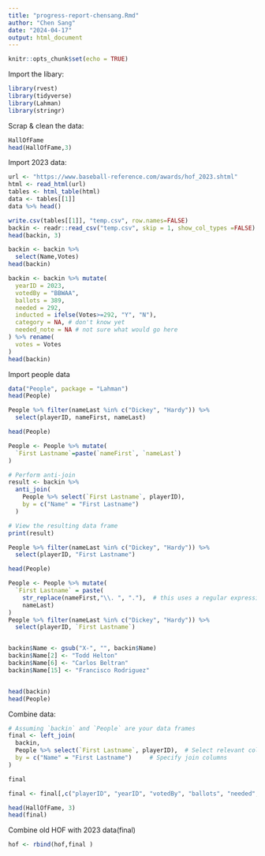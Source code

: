 ```yaml
---
title: "progress-report-chensang.Rmd"
author: "Chen Sang"
date: "2024-04-17"
output: html_document
---
```


```r
knitr::opts_chunk$set(echo = TRUE)
```

Import the libary:
```r
library(rvest)
library(tidyverse)
library(Lahman)
library(stringr)
```



Scrap & clean the data:
```r
HallOfFame
head(HallOfFame,3)
```

Import 2023 data:
```r
url <- "https://www.baseball-reference.com/awards/hof_2023.shtml"
html <- read_html(url)
tables <- html_table(html)
data <- tables[[1]]
data %>% head()

write.csv(tables[[1]], "temp.csv", row.names=FALSE)
backin <- readr::read_csv("temp.csv", skip = 1, show_col_types =FALSE)
head(backin, 3)
```


```r
backin <- backin %>% 
  select(Name,Votes)
head(backin)

backin <- backin %>% mutate(
  yearID = 2023,
  votedBy = "BBWAA",
  ballots = 389,
  needed = 292,
  inducted = ifelse(Votes>=292, "Y", "N"),
  category = NA, # don't know yet
  needed_note = NA # not sure what would go here
) %>% rename(
  votes = Votes
) 
head(backin)

```
Import people data
```r
data("People", package = "Lahman")
head(People)

People %>% filter(nameLast %in% c("Dickey", "Hardy")) %>%
  select(playerID, nameFirst, nameLast)

head(People)

People <- People %>% mutate(
  `First Lastname`=paste(`nameFirst`, `nameLast`)
)

# Perform anti-join
result <- backin %>%
  anti_join(
    People %>% select(`First Lastname`, playerID),
    by = c("Name" = "First Lastname")
  )

# View the resulting data frame
print(result)

People %>% filter(nameLast %in% c("Dickey", "Hardy")) %>%
  select(playerID, "First Lastname")

head(People)

People <- People %>% mutate(
  `First Lastname` = paste(
    str_replace(nameFirst,"\\. ", "."),  # this uses a regular expression
    nameLast)
)
People %>% filter(nameLast %in% c("Dickey", "Hardy")) %>%
  select(playerID, `First Lastname`)


backin$Name <- gsub("X-", "", backin$Name)
backin$Name[2] <- "Todd Helton"
backin$Name[6] <- "Carlos Beltran"
backin$Name[15] <- "Francisco Rodriguez"


head(backin)
head(People)


```

Combine data:
```r
# Assuming `backin` and `People` are your data frames
final <- left_join(
  backin,
  People %>% select(`First Lastname`, playerID),  # Select relevant columns from People
  by = c("Name" = "First Lastname")     # Specify join columns
)

final

final <- final[,c("playerID", "yearID", "votedBy", "ballots", "needed", "votes", "inducted", "category", "needed_note")]

head(HallOfFame, 3)
head(final)

```

Combine old HOF with 2023 data(final)
```r
hof <- rbind(hof,final )
```



